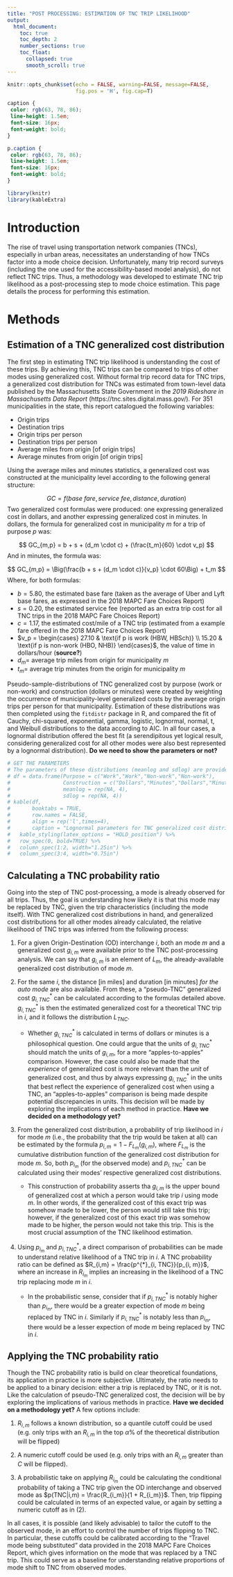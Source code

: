 ```yaml
---
title: "POST PROCESSING: ESTIMATION OF TNC TRIP LIKELIHOOD"
output: 
  html_document:
    toc: true
    toc_depth: 2
    number_sections: true
    toc_float:
      collapsed: true
      smooth_scroll: true
---
```


```r
knitr::opts_chunk$set(echo = FALSE, warning=FALSE, message=FALSE, 
                      fig.pos = 'H', fig.cap=T)
```

```css
caption {
 color: rgb(63, 78, 86);
 line-height: 1.5em;
 font-size: 16px;
 font-weight: bold;
}

p.caption {
 color: rgb(63, 78, 86);
 line-height: 1.5em;
 font-size: 16px;
 font-weight: bold;
}
```

```r
library(knitr)
library(kableExtra)
```

# Introduction

The rise of travel using transportation network companies (TNCs), especially in urban areas, necessitates an understanding of how TNCs factor into a mode choice decision. Unfortunately, many trip record surveys (including the one used for the accessibility-based model analysis), do not reflect TNC trips. Thus, a methodology was developed to estimate TNC trip likelihood as a post-processing step to mode choice estimation. This page details the process for performing this estimation.

# Methods

## Estimation of a TNC generalized cost distribution

The first step in estimating TNC trip likelihood is understanding the cost of these trips. By achieving this, TNC trips can be compared to trips of other modes using generalized cost. Without formal trip record data for TNC trips, a generalized cost distribution for TNCs was estimated from town-level data published by the Massachusetts State Government in the *2019 Rideshare in Massachusetts Data Report* (https://tnc.sites.digital.mass.gov/). For 351 municipalities in the state, this report catalogued the following variables:

- Origin trips
- Destination trips
- Origin trips per person
- Destination trips per person
- Average miles from origin [of origin trips]
- Average minutes from origin [of origin trips]

Using the average miles and minutes statistics, a generalized cost was constructed at the municipality level according to the following general structure:

$$
GC = f(base \ fare, service \ fee, distance, duration)
$$
Two generalized cost formulas were produced: one expressing generalized cost in dollars, and another expressing generalized cost in minutes. In dollars, the formula for generalized cost in municipality $m$ for a trip of purpose $p$ was:

$$
GC_{m,p} = b + s + (d_m \cdot c) + (\frac{t_m}{60} \cdot v_p)
$$
And in minutes, the formula was:


$$
GC_{m,p} = \Big(\frac{b + s + (d_m \cdot c)}{v_p} \cdot 60\Big) + t_m
$$
Where, for both formulas:

- $b = 5.80$, the estimated base fare (taken as the average of Uber and Lyft base fares, as expressed in the 2018 MAPC Fare Choices Report)
- $s = 0.20$, the estimated service fee (reported as an extra trip cost for all TNC trips in the 2018 MAPC Fare Choices Report)
- $c = 1.17$, the estimated cost/mile of a TNC trip (estimated from a example fare offered in the 2018 MAPC Fare Choices Report)
- $v_p = \begin{cases} 27.10 & \text{if p is work (HBW, HBSch)} \\ 15.20 & \text{if p is non-work (HBO, NHB)} \end{cases}$, the value of time in dollars/hour (**source?**)
- $d_m =$ average trip miles from origin for municipality $m$
- $t_m =$ average trip minutes from the origin for municipality $m$

Pseudo-sample-distributions of TNC generalized cost by purpose (work or non-work) and construction (dollars or minutes) were created by weighting the occurrence of municipality-level generalized costs by the average origin trips per person for that municipality. Estimation of these distributions was then completed using the `fitdistr` package in R, and compared the fit of Cauchy, chi-squared, exponential, gamma, logistic, lognormal, normal, t, and Weibull distributions to the data according to AIC. In all four cases, a lognormal distribution offered the best fit (a serendipitous yet logical result, considering generalized cost for all other modes were also best represented by a lognormal distribution). **Do we need to show the parameters or not?**

```r
# GET THE PARAMETERS
# The parameters of these distributions (meanlog and sdlog) are provided in Table 1.
# df = data.frame(Purpose = c("Work","Work","Non-work","Non-work"),
#                 Construction = c("Dollars","Minutes","Dollars","Minutes"),
#                 meanlog = rep(NA, 4),
#                 sdlog = rep(NA, 4))
# kable(df,
#       booktabs = TRUE,
#       row.names = FALSE,
#       align = rep('l',times=4),
#       caption = "Lognormal parameters for TNC generalized cost distributions") %>%
#   kable_styling(latex_options = "HOLD_position") %>%
#   row_spec(0, bold=TRUE) %>%
#   column_spec(1:2, width="1.25in") %>%
#   column_spec(3:4, width="0.75in") 
```

## Calculating a TNC probability ratio

Going into the step of TNC post-processing, a mode is already observed for all trips. Thus, the goal is understanding how likely it is that this mode may be replaced by TNC, given the trip characteristics (including the mode itself). With TNC generalized cost distributions in hand, and generalized cost distributions for all other modes already calculated, the relative likelihood of TNC trips was inferred from the following process:

1. For a given Origin-Destination (OD) interchange $i$, both an mode $m$ and a generalized cost $g_{i,m}$ were available prior to the TNC post-processing analysis. We can say that $g_{i,m}$ is an element of $L_m$, the already-available generalized cost distribution of mode $m$.

2. For the same $i$, the distance [in miles] and duration [in minutes] *for the auto mode* are also available. From these, a "pseudo-TNC" generalized cost $g^{*}_{i, TNC}$ can be calculated according to the formulas detailed above. $g^{*}_{i, TNC}$ is then the estimated generalized cost for a theoretical TNC trip in $i$, and it follows the distribution $L_{TNC}$.

    - Whether $g^{*}_{i, TNC}$ is calculated in terms of dollars or minutes is a philosophical question. One could argue that the units of $g^{*}_{i, TNC}$ should match the units of $g_{i,m}$, for a more "apples-to-apples" comparison. However, the case could also be made that the *experience* of generalized cost is more relevant than the *unit* of generalized cost, and thus by always expressing $g^{*}_{i, TNC}$ in the units that best reflect the experience of generalized cost when using a TNC, an "apples-to-apples" comparison is being made despite potential discrepancies in units. This decision will be made by exploring the implications of each method in practice. **Have we decided on a methodology yet?**

3. From the generalized cost distribution, a probability of trip likelihood in $i$ for mode $m$ (i.e., the probability that the trip would be taken at all) can be estimated by the formula $p_{i,m} = 1 - F_{L_m}(g_{i,m})$, where $F_{L_m}$ is the cumulative distribution function of the generalized cost distribution for mode $m$. So, both $p_{i_m}$ (for the observed mode) and $p^{*}_{i, TNC}$ can be calculated using their modes' respective generalized cost distributions.

    - This construction of probability asserts tha $g_{i,m}$ is the upper bound of generalized cost at which a person would take trip $i$ using mode $m$. In other words, if the generalized cost of this exact trip was somehow made to be lower, the person would still take this trip; however, if the generalized cost of this exact trip was somehow made to be higher, the person would not take this trip. This is the most crucial assumption of the TNC likelihood estimation.
    
4. Using $p_{i_m}$ and $p^{*}_{i, TNC}$, a direct comparison of probabilities can be made to understand relative likelihood of a TNC trip in $i$. A TNC probability ratio can be defined as $R_{i,m} = \frac{p^{*}_{i, TNC}}{p_{i, m}}$, where an increase in $R_{i_m}$ implies an increasing in the likelihood of a TNC trip replacing mode $m$ in $i$.

    - In the probabilistic sense, consider that if $p^{*}_{i, TNC}$ is notably higher than $p_{i_m}$, there would be a greater expection of mode $m$ being replaced by TNC in $i$. Similarly if $p^{*}_{i, TNC}$ is notably less than $p_{i_m}$, there would be a lesser expection of mode $m$ being replaced by TNC in $i$.

## Applying the TNC probability ratio

Though the TNC probability ratio is build on clear theoretical foundations, its application in practice is more subjective. Ultimately, the ratio needs to be applied to a binary decision: either a trip is replaced by TNC, or it is not. Like the calculation of pseudo-TNC generalized cost, the decision will be by exploring the implications of various methods in practice. **Have we decided on a methodology yet?** A few options include:

1. $R_{i,m}$ follows a known distribution, so a quantile cutoff could be used (e.g. only trips with an $R_{i,m}$ in the top $\alpha$% of the theoretical distribution will be flipped)

2. A numeric cutoff could be used (e.g. only trips with an $R_{i,m}$ greater than $C$ will be flipped).

3. A probabilistic take on applying $R_{i_m}$ could be calculating the conditional probability of taking a TNC trip given the OD interchange and observed mode as $p(TNC|i,m) = \frac{R_{i_m}}{1 + R_{i_m}}$. Then, trip flipping could be calculated in terms of an expected value, or again by setting a numeric cutoff as in (2).
  
In all cases, it is possible (and likely advisable) to tailor the cutoff to the observed mode, in an effort to control the number of trips flipping to TNC. In particular, these cutoffs could be calibrated according to the "Travel mode being substituted" data provided in the 2018 MAPC Fare Choices Report, which gives information on the mode that was replaced by a TNC trip. This could serve as a baseline for understanding relative proportions of mode shift to TNC from observed modes.



